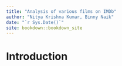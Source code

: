 ```yaml
--- 
title: "Analysis of various films on IMDb"
author: "Nitya Krishna Kumar, Binny Naik"
date: "`r Sys.Date()`"
site: bookdown::bookdown_site
---
```


# Introduction

